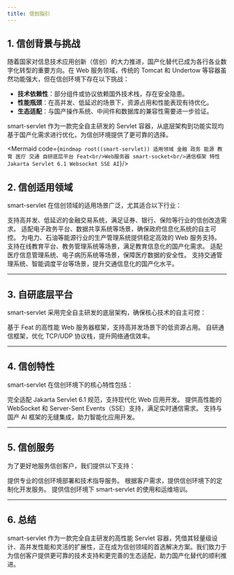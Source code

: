 ```yaml
---
title: 信创指引
---
```



## 1. 信创背景与挑战
随着国家对信息技术应用创新（信创）的大力推进，国产化替代已成为各行各业数字化转型的重要方向。在 Web 服务领域，传统的 Tomcat 和 Undertow 等容器虽然功能强大，但在信创环境下存在以下挑战：

- **技术依赖性**：部分组件或协议依赖国外技术栈，存在安全隐患。
- **性能瓶颈**：在高并发、低延迟的场景下，资源占用和性能表现有待优化。
- **生态适配**：与国产操作系统、中间件和数据库的兼容性需要进一步验证。

smart-servlet 作为一款完全自主研发的 Servlet 容器，从底层架构到功能实现均基于国产化需求进行优化，为信创环境提供了更可靠的选择。


<Mermaid code={`
mindmap
  root((smart-servlet))
    适用领域
      金融
      政务
      能源
      教育
      医疗
      交通
    自研底层平台
        Feat<br/>Web服务器
        smart-socket<br/>通信框架
    特性
      Jakarta Servlet 6.1
      Websocket
      SSE
      AI
    `}/>

## 2. 信创适用领域

smart-servlet 在信创领域的适用场景广泛，尤其适合以下行业：

<CardGrid>
    <Card title="金融" icon="seti:money">
        支持高并发、低延迟的金融交易系统，满足证券、银行、保险等行业的信创改造需求。
    </Card>
    <Card title="政务" icon="seti:government">
        适配电子政务平台、数据共享系统等场景，确保政府信息化系统的自主可控。
    </Card>
    <Card title="能源" icon="seti:energy">
        为电力、石油等能源行业的生产管理系统提供稳定高效的 Web 服务支持。
    </Card>
    <Card title="教育" icon="seti:education">
        支持在线教育平台、教务管理系统等场景，满足教育信息化的国产化需求。
    </Card>
    <Card title="医疗" icon="seti:health">
        适配医疗信息管理系统、电子病历系统等场景，保障医疗数据的安全性。
    </Card>
    <Card title="交通" icon="seti:transport">
        支持交通管理系统、智能调度平台等场景，提升交通信息化的国产化水平。
    </Card>
</CardGrid>

---
## 3. 自研底层平台

smart-servlet 采用完全自主研发的底层架构，确保核心技术的自主可控：

<CardGrid>
    <Card title="Feat" icon="seti:rocket">
        基于 Feat 的高性能 Web 服务器框架，支持高并发场景下的低资源占用。
    </Card>
    <Card title="smart-socket" icon="seti:network">
        自研通信框架，优化 TCP/UDP 协议栈，提升网络通信效率。
    </Card>
</CardGrid>

---

## 4. 信创特性

smart-servlet 在信创环境下的核心特性包括：

<CardGrid>
    <Card title="Jakarta Servlet 6.1" icon="seti:code">
        完全适配 Jakarta Servlet 6.1 规范，支持现代化 Web 应用开发。
    </Card>
    <Card title="WebSocket & SSE" icon="seti:signal">
        提供高性能的 WebSocket 和 Server-Sent Events（SSE）支持，满足实时通信需求。
    </Card>
    <Card title="AI 集成" icon="seti:ai">
        支持与国产 AI 框架的无缝集成，助力智能化应用开发。
    </Card>
</CardGrid>

---

## 5. 信创服务

为了更好地服务信创客户，我们提供以下支持：

<CardGrid>
    <Card title="技术支持" icon="seti:help">
        提供专业的信创环境部署和技术指导服务。
    </Card>
    <Card title="定制开发" icon="seti:code">
        根据客户需求，提供信创环境下的定制化开发服务。
    </Card>
    <Card title="培训服务" icon="seti:education">
        提供信创环境下 smart-servlet 的使用和运维培训。
    </Card>
</CardGrid>

---


## 6. 总结

smart-servlet 作为一款完全自主研发的高性能 Servlet 容器，凭借其轻量级设计、高并发性能和灵活的扩展性，正在成为信创领域的首选解决方案。我们致力于为信创客户提供更可靠的技术支持和更完善的生态适配，助力国产化替代的顺利推进。